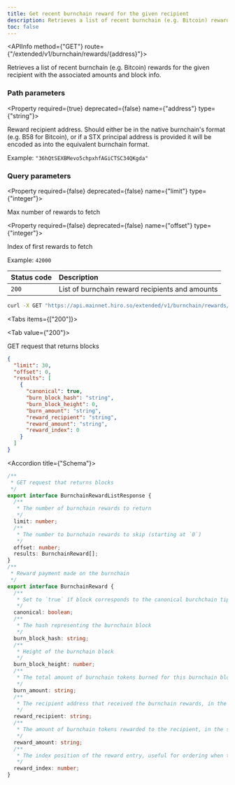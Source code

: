 ```yaml
---
title: Get recent burnchain reward for the given recipient
description: Retrieves a list of recent burnchain (e.g. Bitcoin) rewards for the given recipient with the associated amounts and block info.
toc: false
---
```




<Root>

<API>

<APIInfo method={"GET"} route={"/extended/v1/burnchain/rewards/{address}"}>

Retrieves a list of recent burnchain (e.g. Bitcoin) rewards for the given recipient with the associated amounts and block info.

### Path parameters

<Property required={true} deprecated={false} name={"address"} type={"string"}>

Reward recipient address. Should either be in the native burnchain's format (e.g. B58 for Bitcoin), or if a STX principal address is provided it will be encoded as into the equivalent burnchain format.

<span>Example:  `"36hQtSEXBMevo5chpxhfAGiCTSC34QKgda"`</span>

</Property>

### Query parameters

<Property required={false} deprecated={false} name={"limit"} type={"integer"}>

Max number of rewards to fetch

</Property>

<Property required={false} deprecated={false} name={"offset"} type={"integer"}>

Index of first rewards to fetch

<span>Example:  `42000`</span>

</Property>

| Status code | Description |
| :----------- | :----------- |
| `200` | List of burnchain reward recipients and amounts |

</APIInfo>

<APIExample>

```bash title="Terminal"
curl -X GET "https://api.mainnet.hiro.so/extended/v1/burnchain/rewards/36hQtSEXBMevo5chpxhfAGiCTSC34QKgda"
```

<Tabs items={["200"]}>

<Tab value={"200"}>

GET request that returns blocks

```json title="Example response"
{
  "limit": 30,
  "offset": 0,
  "results": [
    {
      "canonical": true,
      "burn_block_hash": "string",
      "burn_block_height": 0,
      "burn_amount": "string",
      "reward_recipient": "string",
      "reward_amount": "string",
      "reward_index": 0
    }
  ]
}
```

<Accordions>

<Accordion title={"Schema"}>

```ts
/**
 * GET request that returns blocks
 */
export interface BurnchainRewardListResponse {
  /**
   * The number of burnchain rewards to return
   */
  limit: number;
  /**
   * The number to burnchain rewards to skip (starting at `0`)
   */
  offset: number;
  results: BurnchainReward[];
}
/**
 * Reward payment made on the burnchain
 */
export interface BurnchainReward {
  /**
   * Set to `true` if block corresponds to the canonical burchchain tip
   */
  canonical: boolean;
  /**
   * The hash representing the burnchain block
   */
  burn_block_hash: string;
  /**
   * Height of the burnchain block
   */
  burn_block_height: number;
  /**
   * The total amount of burnchain tokens burned for this burnchain block, in the smallest unit (e.g. satoshis for Bitcoin)
   */
  burn_amount: string;
  /**
   * The recipient address that received the burnchain rewards, in the format native to the burnchain (e.g. B58 encoded for Bitcoin)
   */
  reward_recipient: string;
  /**
   * The amount of burnchain tokens rewarded to the recipient, in the smallest unit (e.g. satoshis for Bitcoin)
   */
  reward_amount: string;
  /**
   * The index position of the reward entry, useful for ordering when there's more than one recipient per burnchain block
   */
  reward_index: number;
}

```

</Accordion>

</Accordions>

</Tab>

</Tabs>

</APIExample>

</API>

</Root>
